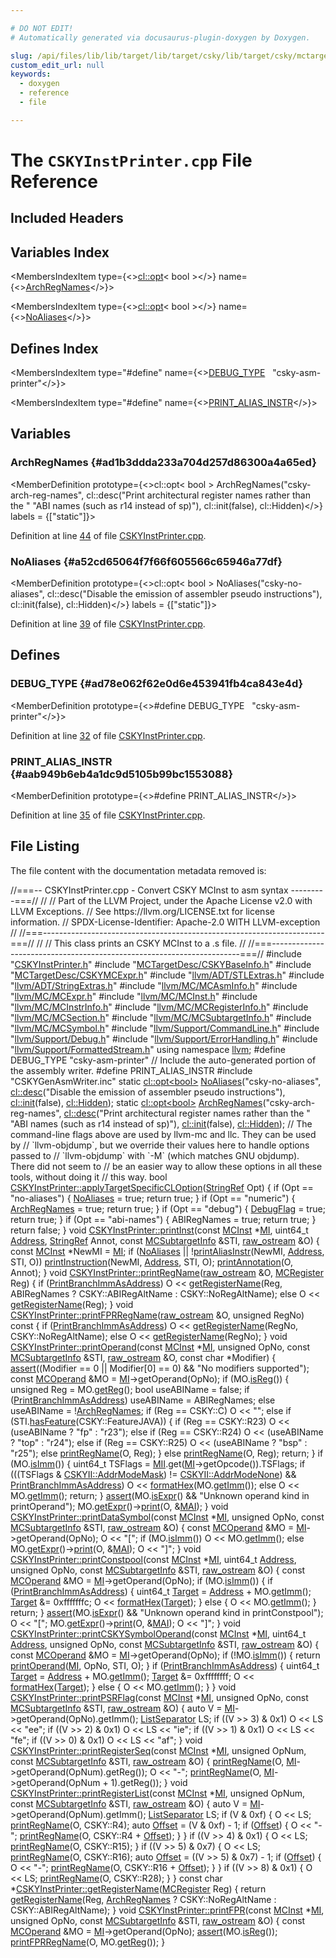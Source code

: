 ```yaml
---

# DO NOT EDIT!
# Automatically generated via docusaurus-plugin-doxygen by Doxygen.

slug: /api/files/lib/lib/target/lib/target/csky/lib/target/csky/mctargetdesc/cskyinstprinter-cpp
custom_edit_url: null
keywords:
  - doxygen
  - reference
  - file

---
```





# The `CSKYInstPrinter.cpp` File Reference

<DoxygenPage pluginConfig={pluginConfig}>



## Included Headers

<IncludesList>
<IncludesListItem
  filePath="CSKYInstPrinter.h"
  permalink="/docs/api/files/lib/lib/target/lib/target/csky/lib/target/csky/mctargetdesc/cskyinstprinter-h"
  isLocal="true" />
<IncludesListItem
  filePath="MCTargetDesc/CSKYBaseInfo.h"
  permalink="/docs/api/files/lib/lib/target/lib/target/csky/lib/target/csky/mctargetdesc/cskybaseinfo-h"
  isLocal="true" />
<IncludesListItem
  filePath="MCTargetDesc/CSKYMCExpr.h"
  permalink="/docs/api/files/lib/lib/target/lib/target/csky/lib/target/csky/mctargetdesc/cskymcexpr-h"
  isLocal="true" />
<IncludesListItem
  filePath="llvm/ADT/STLExtras.h"
  permalink="/docs/api/files/include/include/llvm/include/llvm/adt/stlextras-h"
  isLocal="true" />
<IncludesListItem
  filePath="llvm/ADT/StringExtras.h"
  permalink="/docs/api/files/include/include/llvm/include/llvm/adt/stringextras-h"
  isLocal="true" />
<IncludesListItem
  filePath="llvm/MC/MCAsmInfo.h"
  permalink="/docs/api/files/include/include/llvm/include/llvm/mc/mcasminfo-h"
  isLocal="true" />
<IncludesListItem
  filePath="llvm/MC/MCExpr.h"
  permalink="/docs/api/files/include/include/llvm/include/llvm/mc/mcexpr-h"
  isLocal="true" />
<IncludesListItem
  filePath="llvm/MC/MCInst.h"
  permalink="/docs/api/files/include/include/llvm/include/llvm/mc/mcinst-h"
  isLocal="true" />
<IncludesListItem
  filePath="llvm/MC/MCInstrInfo.h"
  permalink="/docs/api/files/include/include/llvm/include/llvm/mc/mcinstrinfo-h"
  isLocal="true" />
<IncludesListItem
  filePath="llvm/MC/MCRegisterInfo.h"
  permalink="/docs/api/files/include/include/llvm/include/llvm/mc/mcregisterinfo-h"
  isLocal="true" />
<IncludesListItem
  filePath="llvm/MC/MCSection.h"
  permalink="/docs/api/files/include/include/llvm/include/llvm/mc/mcsection-h"
  isLocal="true" />
<IncludesListItem
  filePath="llvm/MC/MCSubtargetInfo.h"
  permalink="/docs/api/files/include/include/llvm/include/llvm/mc/mcsubtargetinfo-h"
  isLocal="true" />
<IncludesListItem
  filePath="llvm/MC/MCSymbol.h"
  permalink="/docs/api/files/include/include/llvm/include/llvm/mc/mcsymbol-h"
  isLocal="true" />
<IncludesListItem
  filePath="llvm/Support/CommandLine.h"
  permalink="/docs/api/files/include/include/llvm/include/llvm/support/commandline-h"
  isLocal="true" />
<IncludesListItem
  filePath="llvm/Support/Debug.h"
  permalink="/docs/api/files/include/include/llvm/include/llvm/support/debug-h"
  isLocal="true" />
<IncludesListItem
  filePath="llvm/Support/ErrorHandling.h"
  permalink="/docs/api/files/include/include/llvm/include/llvm/support/errorhandling-h"
  isLocal="true" />
<IncludesListItem
  filePath="llvm/Support/FormattedStream.h"
  permalink="/docs/api/files/include/include/llvm/include/llvm/support/formattedstream-h"
  isLocal="true" />
<IncludesListItem
  filePath="CSKYGenAsmWriter.inc"
  permalink=""
  isLocal="true" />
</IncludesList>

## Variables Index

<MembersIndex>

<MembersIndexItem
  type={<><a href="/docs/api/classes/llvm/cl/opt">cl::opt</a>&lt; bool &gt;</>}
  name={<><a href="#ad1b3ddda233a704d257d86300a4a65ed">ArchRegNames</a></>}>
</MembersIndexItem>

<MembersIndexItem
  type={<><a href="/docs/api/classes/llvm/cl/opt">cl::opt</a>&lt; bool &gt;</>}
  name={<><a href="#a52cd65064f7f66f605566c65946a77df">NoAliases</a></>}>
</MembersIndexItem>

</MembersIndex>

## Defines Index

<MembersIndex>

<MembersIndexItem
  type="#define"
  name={<><a href="#ad78e062f62e0d6e453941fb4ca843e4d">DEBUG&#95;TYPE</a>&nbsp;&nbsp;&nbsp;&quot;csky-asm-printer&quot;</>}>
</MembersIndexItem>

<MembersIndexItem
  type="#define"
  name={<><a href="#aab949b6eb4a1dc9d5105b99bc1553088">PRINT&#95;ALIAS&#95;INSTR</a></>}>
</MembersIndexItem>

</MembersIndex>


<SectionDefinition>

## Variables

### ArchRegNames {#ad1b3ddda233a704d257d86300a4a65ed}

<MemberDefinition
  prototype={<>cl::opt&lt; bool &gt; ArchRegNames(&quot;csky-arch-reg-names&quot;, cl::desc(&quot;Print architectural register names rather than the &quot; &quot;ABI names (such as r14 instead of sp)&quot;), cl::init(false), cl::Hidden)</>}
  labels = {["static"]}>

Definition at line <a href="#l00044">44</a> of file <a href="/docs/api/files/lib/lib/target/lib/target/csky/lib/target/csky/mctargetdesc/cskyinstprinter-cpp">CSKYInstPrinter.cpp</a>.
</MemberDefinition>

### NoAliases {#a52cd65064f7f66f605566c65946a77df}

<MemberDefinition
  prototype={<>cl::opt&lt; bool &gt; NoAliases(&quot;csky-no-aliases&quot;, cl::desc(&quot;Disable the emission of assembler pseudo instructions&quot;), cl::init(false), cl::Hidden)</>}
  labels = {["static"]}>

Definition at line <a href="#l00039">39</a> of file <a href="/docs/api/files/lib/lib/target/lib/target/csky/lib/target/csky/mctargetdesc/cskyinstprinter-cpp">CSKYInstPrinter.cpp</a>.
</MemberDefinition>

</SectionDefinition>

<SectionDefinition>

## Defines

### DEBUG&#95;TYPE {#ad78e062f62e0d6e453941fb4ca843e4d}

<MemberDefinition
  prototype={<>#define DEBUG&#95;TYPE&nbsp;&nbsp;&nbsp;&quot;csky-asm-printer&quot;</>}>

Definition at line <a href="#l00032">32</a> of file <a href="/docs/api/files/lib/lib/target/lib/target/csky/lib/target/csky/mctargetdesc/cskyinstprinter-cpp">CSKYInstPrinter.cpp</a>.
</MemberDefinition>

### PRINT&#95;ALIAS&#95;INSTR {#aab949b6eb4a1dc9d5105b99bc1553088}

<MemberDefinition
  prototype={<>#define PRINT&#95;ALIAS&#95;INSTR</>}>

Definition at line <a href="#l00035">35</a> of file <a href="/docs/api/files/lib/lib/target/lib/target/csky/lib/target/csky/mctargetdesc/cskyinstprinter-cpp">CSKYInstPrinter.cpp</a>.
</MemberDefinition>

</SectionDefinition>

## File Listing

The file content with the documentation metadata removed is:

<ProgramListing>

<Link id="l00001" /><CodeLine lineNumber="1"><span class="doxyHighlightComment">//===-- CSKYInstPrinter.cpp - Convert CSKY MCInst to asm syntax ---------===//</span></CodeLine>
<Link id="l00002" /><CodeLine lineNumber="2"><span class="doxyHighlightComment">//</span></CodeLine>
<Link id="l00003" /><CodeLine lineNumber="3"><span class="doxyHighlightComment">// Part of the LLVM Project, under the Apache License v2.0 with LLVM Exceptions.</span></CodeLine>
<Link id="l00004" /><CodeLine lineNumber="4"><span class="doxyHighlightComment">// See https://llvm.org/LICENSE.txt for license information.</span></CodeLine>
<Link id="l00005" /><CodeLine lineNumber="5"><span class="doxyHighlightComment">// SPDX-License-Identifier: Apache-2.0 WITH LLVM-exception</span></CodeLine>
<Link id="l00006" /><CodeLine lineNumber="6"><span class="doxyHighlightComment">//</span></CodeLine>
<Link id="l00007" /><CodeLine lineNumber="7"><span class="doxyHighlightComment">//===----------------------------------------------------------------------===//</span></CodeLine>
<Link id="l00008" /><CodeLine lineNumber="8"><span class="doxyHighlightComment">//</span></CodeLine>
<Link id="l00009" /><CodeLine lineNumber="9"><span class="doxyHighlightComment">// This class prints an CSKY MCInst to a .s file.</span></CodeLine>
<Link id="l00010" /><CodeLine lineNumber="10"><span class="doxyHighlightComment">//</span></CodeLine>
<Link id="l00011" /><CodeLine lineNumber="11"><span class="doxyHighlightComment">//===----------------------------------------------------------------------===//</span></CodeLine>
<Link id="l00012" /><CodeLine lineNumber="12"><span class="doxyHighlightPreprocessor">#include &quot;<a href="/docs/api/files/lib/lib/target/lib/target/csky/lib/target/csky/mctargetdesc/cskyinstprinter-h">CSKYInstPrinter.h</a>&quot;</span></CodeLine>
<Link id="l00013" /><CodeLine lineNumber="13"><span class="doxyHighlightPreprocessor">#include &quot;<a href="/docs/api/files/lib/lib/target/lib/target/csky/lib/target/csky/mctargetdesc/cskybaseinfo-h">MCTargetDesc/CSKYBaseInfo.h</a>&quot;</span></CodeLine>
<Link id="l00014" /><CodeLine lineNumber="14"><span class="doxyHighlightPreprocessor">#include &quot;<a href="/docs/api/files/lib/lib/target/lib/target/csky/lib/target/csky/mctargetdesc/cskymcexpr-h">MCTargetDesc/CSKYMCExpr.h</a>&quot;</span></CodeLine>
<Link id="l00015" /><CodeLine lineNumber="15"><span class="doxyHighlightPreprocessor">#include &quot;<a href="/docs/api/files/include/include/llvm/include/llvm/adt/stlextras-h">llvm/ADT/STLExtras.h</a>&quot;</span></CodeLine>
<Link id="l00016" /><CodeLine lineNumber="16"><span class="doxyHighlightPreprocessor">#include &quot;<a href="/docs/api/files/include/include/llvm/include/llvm/adt/stringextras-h">llvm/ADT/StringExtras.h</a>&quot;</span></CodeLine>
<Link id="l00017" /><CodeLine lineNumber="17"><span class="doxyHighlightPreprocessor">#include &quot;<a href="/docs/api/files/include/include/llvm/include/llvm/mc/mcasminfo-h">llvm/MC/MCAsmInfo.h</a>&quot;</span></CodeLine>
<Link id="l00018" /><CodeLine lineNumber="18"><span class="doxyHighlightPreprocessor">#include &quot;<a href="/docs/api/files/include/include/llvm/include/llvm/mc/mcexpr-h">llvm/MC/MCExpr.h</a>&quot;</span></CodeLine>
<Link id="l00019" /><CodeLine lineNumber="19"><span class="doxyHighlightPreprocessor">#include &quot;<a href="/docs/api/files/include/include/llvm/include/llvm/mc/mcinst-h">llvm/MC/MCInst.h</a>&quot;</span></CodeLine>
<Link id="l00020" /><CodeLine lineNumber="20"><span class="doxyHighlightPreprocessor">#include &quot;<a href="/docs/api/files/include/include/llvm/include/llvm/mc/mcinstrinfo-h">llvm/MC/MCInstrInfo.h</a>&quot;</span></CodeLine>
<Link id="l00021" /><CodeLine lineNumber="21"><span class="doxyHighlightPreprocessor">#include &quot;<a href="/docs/api/files/include/include/llvm/include/llvm/mc/mcregisterinfo-h">llvm/MC/MCRegisterInfo.h</a>&quot;</span></CodeLine>
<Link id="l00022" /><CodeLine lineNumber="22"><span class="doxyHighlightPreprocessor">#include &quot;<a href="/docs/api/files/include/include/llvm/include/llvm/mc/mcsection-h">llvm/MC/MCSection.h</a>&quot;</span></CodeLine>
<Link id="l00023" /><CodeLine lineNumber="23"><span class="doxyHighlightPreprocessor">#include &quot;<a href="/docs/api/files/include/include/llvm/include/llvm/mc/mcsubtargetinfo-h">llvm/MC/MCSubtargetInfo.h</a>&quot;</span></CodeLine>
<Link id="l00024" /><CodeLine lineNumber="24"><span class="doxyHighlightPreprocessor">#include &quot;<a href="/docs/api/files/include/include/llvm/include/llvm/mc/mcsymbol-h">llvm/MC/MCSymbol.h</a>&quot;</span></CodeLine>
<Link id="l00025" /><CodeLine lineNumber="25"><span class="doxyHighlightPreprocessor">#include &quot;<a href="/docs/api/files/include/include/llvm/include/llvm/support/commandline-h">llvm/Support/CommandLine.h</a>&quot;</span></CodeLine>
<Link id="l00026" /><CodeLine lineNumber="26"><span class="doxyHighlightPreprocessor">#include &quot;<a href="/docs/api/files/include/include/llvm/include/llvm/support/debug-h">llvm/Support/Debug.h</a>&quot;</span></CodeLine>
<Link id="l00027" /><CodeLine lineNumber="27"><span class="doxyHighlightPreprocessor">#include &quot;<a href="/docs/api/files/include/include/llvm/include/llvm/support/errorhandling-h">llvm/Support/ErrorHandling.h</a>&quot;</span></CodeLine>
<Link id="l00028" /><CodeLine lineNumber="28"><span class="doxyHighlightPreprocessor">#include &quot;<a href="/docs/api/files/include/include/llvm/include/llvm/support/formattedstream-h">llvm/Support/FormattedStream.h</a>&quot;</span></CodeLine>
<Link id="l00029" /><CodeLine lineNumber="29"></CodeLine>
<Link id="l00030" /><CodeLine lineNumber="30"><span class="doxyHighlightKeyword">using namespace </span><span class="doxyHighlight"><a href="/docs/api/namespaces/llvm">llvm</a>;</span></CodeLine>
<Link id="l00031" /><CodeLine lineNumber="31"></CodeLine>
<Link id="l00032" /><CodeLine lineNumber="32" lineLink="#ad78e062f62e0d6e453941fb4ca843e4d"><span class="doxyHighlightPreprocessor">#define DEBUG&#95;TYPE &quot;csky-asm-printer&quot;</span></CodeLine>
<Link id="l00033" /><CodeLine lineNumber="33"></CodeLine>
<Link id="l00034" /><CodeLine lineNumber="34"><span class="doxyHighlightComment">// Include the auto-generated portion of the assembly writer.</span></CodeLine>
<Link id="l00035" /><CodeLine lineNumber="35" lineLink="#aab949b6eb4a1dc9d5105b99bc1553088"><span class="doxyHighlightPreprocessor">#define PRINT&#95;ALIAS&#95;INSTR</span></CodeLine>
<Link id="l00036" /><CodeLine lineNumber="36"><span class="doxyHighlightPreprocessor">#include &quot;CSKYGenAsmWriter.inc&quot;</span></CodeLine>
<Link id="l00037" /><CodeLine lineNumber="37"></CodeLine>
<Link id="l00038" /><CodeLine lineNumber="38"><span class="doxyHighlightKeyword">static</span><span class="doxyHighlight"> <a href="/docs/api/classes/llvm/cl/opt">cl::opt&lt;bool&gt;</a></span></CodeLine>
<Link id="l00039" /><CodeLine lineNumber="39" lineLink="#a52cd65064f7f66f605566c65946a77df"><span class="doxyHighlight">    <a href="#a52cd65064f7f66f605566c65946a77df">NoAliases</a>(</span><span class="doxyHighlightStringLiteral">&quot;csky-no-aliases&quot;</span><span class="doxyHighlight">,</span></CodeLine>
<Link id="l00040" /><CodeLine lineNumber="40"><span class="doxyHighlight">              <a href="/docs/api/structs/llvm/cl/desc">cl::desc</a>(</span><span class="doxyHighlightStringLiteral">&quot;Disable the emission of assembler pseudo instructions&quot;</span><span class="doxyHighlight">),</span></CodeLine>
<Link id="l00041" /><CodeLine lineNumber="41"><span class="doxyHighlight">              <a href="/docs/api/namespaces/llvm/cl/#ac12e6a8f3a1b511f0dee2ed6de0ae806">cl::init</a>(</span><span class="doxyHighlightKeyword">false</span><span class="doxyHighlight">), <a href="/docs/api/namespaces/llvm/cl/#a68075925a54790e71ca790e1d4f21a40a263ac008d8d31f13ce460395fc4cf7e6">cl::Hidden</a>);</span></CodeLine>
<Link id="l00042" /><CodeLine lineNumber="42"></CodeLine>
<Link id="l00043" /><CodeLine lineNumber="43"><span class="doxyHighlightKeyword">static</span><span class="doxyHighlight"> <a href="/docs/api/classes/llvm/cl/opt">cl::opt&lt;bool&gt;</a></span></CodeLine>
<Link id="l00044" /><CodeLine lineNumber="44" lineLink="#ad1b3ddda233a704d257d86300a4a65ed"><span class="doxyHighlight">    <a href="#ad1b3ddda233a704d257d86300a4a65ed">ArchRegNames</a>(</span><span class="doxyHighlightStringLiteral">&quot;csky-arch-reg-names&quot;</span><span class="doxyHighlight">,</span></CodeLine>
<Link id="l00045" /><CodeLine lineNumber="45"><span class="doxyHighlight">                 <a href="/docs/api/structs/llvm/cl/desc">cl::desc</a>(</span><span class="doxyHighlightStringLiteral">&quot;Print architectural register names rather than the &quot;</span></CodeLine>
<Link id="l00046" /><CodeLine lineNumber="46"><span class="doxyHighlight">                          </span><span class="doxyHighlightStringLiteral">&quot;ABI names (such as r14 instead of sp)&quot;</span><span class="doxyHighlight">),</span></CodeLine>
<Link id="l00047" /><CodeLine lineNumber="47"><span class="doxyHighlight">                 <a href="/docs/api/namespaces/llvm/cl/#ac12e6a8f3a1b511f0dee2ed6de0ae806">cl::init</a>(</span><span class="doxyHighlightKeyword">false</span><span class="doxyHighlight">), <a href="/docs/api/namespaces/llvm/cl/#a68075925a54790e71ca790e1d4f21a40a263ac008d8d31f13ce460395fc4cf7e6">cl::Hidden</a>);</span></CodeLine>
<Link id="l00048" /><CodeLine lineNumber="48"></CodeLine>
<Link id="l00049" /><CodeLine lineNumber="49"><span class="doxyHighlightComment">// The command-line flags above are used by llvm-mc and llc. They can be used by</span></CodeLine>
<Link id="l00050" /><CodeLine lineNumber="50"><span class="doxyHighlightComment">// &#96;llvm-objdump&#96;, but we override their values here to handle options passed to</span></CodeLine>
<Link id="l00051" /><CodeLine lineNumber="51"><span class="doxyHighlightComment">// &#96;llvm-objdump&#96; with &#96;-M&#96; (which matches GNU objdump). There did not seem to</span></CodeLine>
<Link id="l00052" /><CodeLine lineNumber="52"><span class="doxyHighlightComment">// be an easier way to allow these options in all these tools, without doing it</span></CodeLine>
<Link id="l00053" /><CodeLine lineNumber="53"><span class="doxyHighlightComment">// this way.</span></CodeLine>
<Link id="l00054" /><CodeLine lineNumber="54" lineLink="/docs/api/classes/llvm/cskyinstprinter/#a5881c2bdf7fa660581193c9ed7cb7241"><span class="doxyHighlightKeywordType">bool</span><span class="doxyHighlight"> <a href="/docs/api/classes/llvm/cskyinstprinter/#a5881c2bdf7fa660581193c9ed7cb7241">CSKYInstPrinter::applyTargetSpecificCLOption</a>(<a href="/docs/api/classes/llvm/stringref">StringRef</a> Opt) &#123;</span></CodeLine>
<Link id="l00055" /><CodeLine lineNumber="55"><span class="doxyHighlight">  </span><span class="doxyHighlightKeywordFlow">if</span><span class="doxyHighlight"> (Opt == </span><span class="doxyHighlightStringLiteral">&quot;no-aliases&quot;</span><span class="doxyHighlight">) &#123;</span></CodeLine>
<Link id="l00056" /><CodeLine lineNumber="56"><span class="doxyHighlight">    <a href="#a52cd65064f7f66f605566c65946a77df">NoAliases</a> = </span><span class="doxyHighlightKeyword">true</span><span class="doxyHighlight">;</span></CodeLine>
<Link id="l00057" /><CodeLine lineNumber="57"><span class="doxyHighlight">    </span><span class="doxyHighlightKeywordFlow">return</span><span class="doxyHighlight"> </span><span class="doxyHighlightKeyword">true</span><span class="doxyHighlight">;</span></CodeLine>
<Link id="l00058" /><CodeLine lineNumber="58"><span class="doxyHighlight">  &#125;</span></CodeLine>
<Link id="l00059" /><CodeLine lineNumber="59"><span class="doxyHighlight">  </span><span class="doxyHighlightKeywordFlow">if</span><span class="doxyHighlight"> (Opt == </span><span class="doxyHighlightStringLiteral">&quot;numeric&quot;</span><span class="doxyHighlight">) &#123;</span></CodeLine>
<Link id="l00060" /><CodeLine lineNumber="60"><span class="doxyHighlight">    <a href="#ad1b3ddda233a704d257d86300a4a65ed">ArchRegNames</a> = </span><span class="doxyHighlightKeyword">true</span><span class="doxyHighlight">;</span></CodeLine>
<Link id="l00061" /><CodeLine lineNumber="61"><span class="doxyHighlight">    </span><span class="doxyHighlightKeywordFlow">return</span><span class="doxyHighlight"> </span><span class="doxyHighlightKeyword">true</span><span class="doxyHighlight">;</span></CodeLine>
<Link id="l00062" /><CodeLine lineNumber="62"><span class="doxyHighlight">  &#125;</span></CodeLine>
<Link id="l00063" /><CodeLine lineNumber="63"><span class="doxyHighlight">  </span><span class="doxyHighlightKeywordFlow">if</span><span class="doxyHighlight"> (Opt == </span><span class="doxyHighlightStringLiteral">&quot;debug&quot;</span><span class="doxyHighlight">) &#123;</span></CodeLine>
<Link id="l00064" /><CodeLine lineNumber="64"><span class="doxyHighlight">    <a href="/docs/api/namespaces/llvm/#a58509b852790f6ca23065ec638bc30ff">DebugFlag</a> = </span><span class="doxyHighlightKeyword">true</span><span class="doxyHighlight">;</span></CodeLine>
<Link id="l00065" /><CodeLine lineNumber="65"><span class="doxyHighlight">    </span><span class="doxyHighlightKeywordFlow">return</span><span class="doxyHighlight"> </span><span class="doxyHighlightKeyword">true</span><span class="doxyHighlight">;</span></CodeLine>
<Link id="l00066" /><CodeLine lineNumber="66"><span class="doxyHighlight">  &#125;</span></CodeLine>
<Link id="l00067" /><CodeLine lineNumber="67"><span class="doxyHighlight">  </span><span class="doxyHighlightKeywordFlow">if</span><span class="doxyHighlight"> (Opt == </span><span class="doxyHighlightStringLiteral">&quot;abi-names&quot;</span><span class="doxyHighlight">) &#123;</span></CodeLine>
<Link id="l00068" /><CodeLine lineNumber="68"><span class="doxyHighlight">    ABIRegNames = </span><span class="doxyHighlightKeyword">true</span><span class="doxyHighlight">;</span></CodeLine>
<Link id="l00069" /><CodeLine lineNumber="69"><span class="doxyHighlight">    </span><span class="doxyHighlightKeywordFlow">return</span><span class="doxyHighlight"> </span><span class="doxyHighlightKeyword">true</span><span class="doxyHighlight">;</span></CodeLine>
<Link id="l00070" /><CodeLine lineNumber="70"><span class="doxyHighlight">  &#125;</span></CodeLine>
<Link id="l00071" /><CodeLine lineNumber="71"></CodeLine>
<Link id="l00072" /><CodeLine lineNumber="72"><span class="doxyHighlight">  </span><span class="doxyHighlightKeywordFlow">return</span><span class="doxyHighlight"> </span><span class="doxyHighlightKeyword">false</span><span class="doxyHighlight">;</span></CodeLine>
<Link id="l00073" /><CodeLine lineNumber="73"><span class="doxyHighlight">&#125;</span></CodeLine>
<Link id="l00074" /><CodeLine lineNumber="74"></CodeLine>
<Link id="l00075" /><CodeLine lineNumber="75" lineLink="/docs/api/classes/llvm/cskyinstprinter/#a15fb262046aed9fd07026656600c2187"><span class="doxyHighlightKeywordType">void</span><span class="doxyHighlight"> <a href="/docs/api/classes/llvm/cskyinstprinter/#a15fb262046aed9fd07026656600c2187">CSKYInstPrinter::printInst</a>(</span><span class="doxyHighlightKeyword">const</span><span class="doxyHighlight"> <a href="/docs/api/classes/llvm/mcinst">MCInst</a> &#42;<a href="/docs/api/files/lib/lib/codegen/lib/codegen/globalisel/irtranslator-cpp/#abe44dfdea65b4f7e11e0a608ab708b76">MI</a>, uint64&#95;t <a href="/docs/api/namespaces/llvm/#a8e02bbea14c70bab55fbc1384e1472d9add7bf230fde8d4836917806aff6a6b27">Address</a>,</span></CodeLine>
<Link id="l00076" /><CodeLine lineNumber="76"><span class="doxyHighlight">                                <a href="/docs/api/classes/llvm/stringref">StringRef</a> Annot, </span><span class="doxyHighlightKeyword">const</span><span class="doxyHighlight"> <a href="/docs/api/classes/llvm/mcsubtargetinfo">MCSubtargetInfo</a> &amp;STI,</span></CodeLine>
<Link id="l00077" /><CodeLine lineNumber="77"><span class="doxyHighlight">                                <a href="/docs/api/classes/llvm/raw-ostream">raw&#95;ostream</a> &amp;O) &#123;</span></CodeLine>
<Link id="l00078" /><CodeLine lineNumber="78"><span class="doxyHighlight">  </span><span class="doxyHighlightKeyword">const</span><span class="doxyHighlight"> <a href="/docs/api/classes/llvm/mcinst">MCInst</a> &#42;NewMI = <a href="/docs/api/files/lib/lib/codegen/lib/codegen/globalisel/irtranslator-cpp/#abe44dfdea65b4f7e11e0a608ab708b76">MI</a>;</span></CodeLine>
<Link id="l00079" /><CodeLine lineNumber="79"></CodeLine>
<Link id="l00080" /><CodeLine lineNumber="80"><span class="doxyHighlight">  </span><span class="doxyHighlightKeywordFlow">if</span><span class="doxyHighlight"> (<a href="#a52cd65064f7f66f605566c65946a77df">NoAliases</a> || !<a href="/docs/api/classes/llvm/cskyinstprinter/#acd6faa7488458a89d3e3a3956201ccc8">printAliasInstr</a>(NewMI, <a href="/docs/api/namespaces/llvm/#a8e02bbea14c70bab55fbc1384e1472d9add7bf230fde8d4836917806aff6a6b27">Address</a>, STI, O))</span></CodeLine>
<Link id="l00081" /><CodeLine lineNumber="81"><span class="doxyHighlight">    <a href="/docs/api/classes/llvm/cskyinstprinter/#adf7f4ecf8c4f3524a04fb0daea25dee4">printInstruction</a>(NewMI, <a href="/docs/api/namespaces/llvm/#a8e02bbea14c70bab55fbc1384e1472d9add7bf230fde8d4836917806aff6a6b27">Address</a>, STI, O);</span></CodeLine>
<Link id="l00082" /><CodeLine lineNumber="82"><span class="doxyHighlight">  <a href="/docs/api/classes/llvm/mcinstprinter/#aab90c946a08959c165433b2c125895ea">printAnnotation</a>(O, Annot);</span></CodeLine>
<Link id="l00083" /><CodeLine lineNumber="83"><span class="doxyHighlight">&#125;</span></CodeLine>
<Link id="l00084" /><CodeLine lineNumber="84"></CodeLine>
<Link id="l00085" /><CodeLine lineNumber="85" lineLink="/docs/api/classes/llvm/cskyinstprinter/#af24f84362d7592d49f2a70c08bd410a1"><span class="doxyHighlightKeywordType">void</span><span class="doxyHighlight"> <a href="/docs/api/classes/llvm/cskyinstprinter/#af24f84362d7592d49f2a70c08bd410a1">CSKYInstPrinter::printRegName</a>(<a href="/docs/api/classes/llvm/raw-ostream">raw&#95;ostream</a> &amp;O, <a href="/docs/api/classes/llvm/mcregister">MCRegister</a> Reg) &#123;</span></CodeLine>
<Link id="l00086" /><CodeLine lineNumber="86"><span class="doxyHighlight">  </span><span class="doxyHighlightKeywordFlow">if</span><span class="doxyHighlight"> (<a href="/docs/api/classes/llvm/mcinstprinter/#acef595ffd1764f8c06f5347db94ee756">PrintBranchImmAsAddress</a>)</span></CodeLine>
<Link id="l00087" /><CodeLine lineNumber="87"><span class="doxyHighlight">    O &lt;&lt; <a href="/docs/api/classes/llvm/cskyinstprinter/#a3af25075605c9967bf441494fef34864">getRegisterName</a>(Reg, ABIRegNames ? CSKY::ABIRegAltName</span></CodeLine>
<Link id="l00088" /><CodeLine lineNumber="88"><span class="doxyHighlight">                                          : CSKY::NoRegAltName);</span></CodeLine>
<Link id="l00089" /><CodeLine lineNumber="89"><span class="doxyHighlight">  </span><span class="doxyHighlightKeywordFlow">else</span></CodeLine>
<Link id="l00090" /><CodeLine lineNumber="90"><span class="doxyHighlight">    O &lt;&lt; <a href="/docs/api/classes/llvm/cskyinstprinter/#a3af25075605c9967bf441494fef34864">getRegisterName</a>(Reg);</span></CodeLine>
<Link id="l00091" /><CodeLine lineNumber="91"><span class="doxyHighlight">&#125;</span></CodeLine>
<Link id="l00092" /><CodeLine lineNumber="92"></CodeLine>
<Link id="l00093" /><CodeLine lineNumber="93" lineLink="/docs/api/classes/llvm/cskyinstprinter/#a252fe2d0cd8a010c2d522d3dbaf3f207"><span class="doxyHighlightKeywordType">void</span><span class="doxyHighlight"> <a href="/docs/api/classes/llvm/cskyinstprinter/#a252fe2d0cd8a010c2d522d3dbaf3f207">CSKYInstPrinter::printFPRRegName</a>(<a href="/docs/api/classes/llvm/raw-ostream">raw&#95;ostream</a> &amp;O, </span><span class="doxyHighlightKeywordType">unsigned</span><span class="doxyHighlight"> RegNo)</span><span class="doxyHighlightKeyword"> const </span><span class="doxyHighlight">&#123;</span></CodeLine>
<Link id="l00094" /><CodeLine lineNumber="94"><span class="doxyHighlight">  </span><span class="doxyHighlightKeywordFlow">if</span><span class="doxyHighlight"> (<a href="/docs/api/classes/llvm/mcinstprinter/#acef595ffd1764f8c06f5347db94ee756">PrintBranchImmAsAddress</a>)</span></CodeLine>
<Link id="l00095" /><CodeLine lineNumber="95"><span class="doxyHighlight">    O &lt;&lt; <a href="/docs/api/classes/llvm/cskyinstprinter/#a3af25075605c9967bf441494fef34864">getRegisterName</a>(RegNo, CSKY::NoRegAltName);</span></CodeLine>
<Link id="l00096" /><CodeLine lineNumber="96"><span class="doxyHighlight">  </span><span class="doxyHighlightKeywordFlow">else</span></CodeLine>
<Link id="l00097" /><CodeLine lineNumber="97"><span class="doxyHighlight">    O &lt;&lt; <a href="/docs/api/classes/llvm/cskyinstprinter/#a3af25075605c9967bf441494fef34864">getRegisterName</a>(RegNo);</span></CodeLine>
<Link id="l00098" /><CodeLine lineNumber="98"><span class="doxyHighlight">&#125;</span></CodeLine>
<Link id="l00099" /><CodeLine lineNumber="99"></CodeLine>
<Link id="l00100" /><CodeLine lineNumber="100" lineLink="/docs/api/classes/llvm/cskyinstprinter/#a2512f7ec6f3ac947fb398d135929fe60"><span class="doxyHighlightKeywordType">void</span><span class="doxyHighlight"> <a href="/docs/api/classes/llvm/cskyinstprinter/#a2512f7ec6f3ac947fb398d135929fe60">CSKYInstPrinter::printOperand</a>(</span><span class="doxyHighlightKeyword">const</span><span class="doxyHighlight"> <a href="/docs/api/classes/llvm/mcinst">MCInst</a> &#42;<a href="/docs/api/files/lib/lib/codegen/lib/codegen/globalisel/irtranslator-cpp/#abe44dfdea65b4f7e11e0a608ab708b76">MI</a>, </span><span class="doxyHighlightKeywordType">unsigned</span><span class="doxyHighlight"> OpNo,</span></CodeLine>
<Link id="l00101" /><CodeLine lineNumber="101"><span class="doxyHighlight">                                   </span><span class="doxyHighlightKeyword">const</span><span class="doxyHighlight"> <a href="/docs/api/classes/llvm/mcsubtargetinfo">MCSubtargetInfo</a> &amp;STI, <a href="/docs/api/classes/llvm/raw-ostream">raw&#95;ostream</a> &amp;O,</span></CodeLine>
<Link id="l00102" /><CodeLine lineNumber="102"><span class="doxyHighlight">                                   </span><span class="doxyHighlightKeyword">const</span><span class="doxyHighlight"> </span><span class="doxyHighlightKeywordType">char</span><span class="doxyHighlight"> &#42;Modifier) &#123;</span></CodeLine>
<Link id="l00103" /><CodeLine lineNumber="103"><span class="doxyHighlight">  <a href="/docs/api/files/lib/lib/target/lib/target/amdgpu/silowercontrolflow-cpp/#a4868c5d81c5ccc98c47aeab6244346a0">assert</a>((Modifier == 0 || Modifier&#91;0&#93; == 0) &amp;&amp; </span><span class="doxyHighlightStringLiteral">&quot;No modifiers supported&quot;</span><span class="doxyHighlight">);</span></CodeLine>
<Link id="l00104" /><CodeLine lineNumber="104"><span class="doxyHighlight">  </span><span class="doxyHighlightKeyword">const</span><span class="doxyHighlight"> <a href="/docs/api/classes/llvm/mcoperand">MCOperand</a> &amp;MO = <a href="/docs/api/files/lib/lib/codegen/lib/codegen/globalisel/irtranslator-cpp/#abe44dfdea65b4f7e11e0a608ab708b76">MI</a>-&gt;getOperand(OpNo);</span></CodeLine>
<Link id="l00105" /><CodeLine lineNumber="105"></CodeLine>
<Link id="l00106" /><CodeLine lineNumber="106"><span class="doxyHighlight">  </span><span class="doxyHighlightKeywordFlow">if</span><span class="doxyHighlight"> (MO.<a href="/docs/api/classes/llvm/mcoperand/#a7a8c7eea0aa4890f25a4b83e1f0a0b6f">isReg</a>()) &#123;</span></CodeLine>
<Link id="l00107" /><CodeLine lineNumber="107"><span class="doxyHighlight">    </span><span class="doxyHighlightKeywordType">unsigned</span><span class="doxyHighlight"> Reg = MO.<a href="/docs/api/classes/llvm/mcoperand/#a94abf618eb8001b802910ab872a7d1d9">getReg</a>();</span></CodeLine>
<Link id="l00108" /><CodeLine lineNumber="108"><span class="doxyHighlight">    </span><span class="doxyHighlightKeywordType">bool</span><span class="doxyHighlight"> useABIName = </span><span class="doxyHighlightKeyword">false</span><span class="doxyHighlight">;</span></CodeLine>
<Link id="l00109" /><CodeLine lineNumber="109"><span class="doxyHighlight">    </span><span class="doxyHighlightKeywordFlow">if</span><span class="doxyHighlight"> (<a href="/docs/api/classes/llvm/mcinstprinter/#acef595ffd1764f8c06f5347db94ee756">PrintBranchImmAsAddress</a>)</span></CodeLine>
<Link id="l00110" /><CodeLine lineNumber="110"><span class="doxyHighlight">      useABIName = ABIRegNames;</span></CodeLine>
<Link id="l00111" /><CodeLine lineNumber="111"><span class="doxyHighlight">    </span><span class="doxyHighlightKeywordFlow">else</span></CodeLine>
<Link id="l00112" /><CodeLine lineNumber="112"><span class="doxyHighlight">      useABIName = !<a href="#ad1b3ddda233a704d257d86300a4a65ed">ArchRegNames</a>;</span></CodeLine>
<Link id="l00113" /><CodeLine lineNumber="113"></CodeLine>
<Link id="l00114" /><CodeLine lineNumber="114"><span class="doxyHighlight">    </span><span class="doxyHighlightKeywordFlow">if</span><span class="doxyHighlight"> (Reg == CSKY::C)</span></CodeLine>
<Link id="l00115" /><CodeLine lineNumber="115"><span class="doxyHighlight">      O &lt;&lt; </span><span class="doxyHighlightStringLiteral">&quot;&quot;</span><span class="doxyHighlight">;</span></CodeLine>
<Link id="l00116" /><CodeLine lineNumber="116"><span class="doxyHighlight">    </span><span class="doxyHighlightKeywordFlow">else</span><span class="doxyHighlight"> </span><span class="doxyHighlightKeywordFlow">if</span><span class="doxyHighlight"> (STI.<a href="/docs/api/classes/llvm/mcsubtargetinfo/#a0ad14e9a81239b54fd64089b3290bfde">hasFeature</a>(CSKY::FeatureJAVA)) &#123;</span></CodeLine>
<Link id="l00117" /><CodeLine lineNumber="117"><span class="doxyHighlight">      </span><span class="doxyHighlightKeywordFlow">if</span><span class="doxyHighlight"> (Reg == CSKY::R23)</span></CodeLine>
<Link id="l00118" /><CodeLine lineNumber="118"><span class="doxyHighlight">        O &lt;&lt; (useABIName ? </span><span class="doxyHighlightStringLiteral">&quot;fp&quot;</span><span class="doxyHighlight"> : </span><span class="doxyHighlightStringLiteral">&quot;r23&quot;</span><span class="doxyHighlight">);</span></CodeLine>
<Link id="l00119" /><CodeLine lineNumber="119"><span class="doxyHighlight">      </span><span class="doxyHighlightKeywordFlow">else</span><span class="doxyHighlight"> </span><span class="doxyHighlightKeywordFlow">if</span><span class="doxyHighlight"> (Reg == CSKY::R24)</span></CodeLine>
<Link id="l00120" /><CodeLine lineNumber="120"><span class="doxyHighlight">        O &lt;&lt; (useABIName ? </span><span class="doxyHighlightStringLiteral">&quot;top&quot;</span><span class="doxyHighlight"> : </span><span class="doxyHighlightStringLiteral">&quot;r24&quot;</span><span class="doxyHighlight">);</span></CodeLine>
<Link id="l00121" /><CodeLine lineNumber="121"><span class="doxyHighlight">      </span><span class="doxyHighlightKeywordFlow">else</span><span class="doxyHighlight"> </span><span class="doxyHighlightKeywordFlow">if</span><span class="doxyHighlight"> (Reg == CSKY::R25)</span></CodeLine>
<Link id="l00122" /><CodeLine lineNumber="122"><span class="doxyHighlight">        O &lt;&lt; (useABIName ? </span><span class="doxyHighlightStringLiteral">&quot;bsp&quot;</span><span class="doxyHighlight"> : </span><span class="doxyHighlightStringLiteral">&quot;r25&quot;</span><span class="doxyHighlight">);</span></CodeLine>
<Link id="l00123" /><CodeLine lineNumber="123"><span class="doxyHighlight">      </span><span class="doxyHighlightKeywordFlow">else</span></CodeLine>
<Link id="l00124" /><CodeLine lineNumber="124"><span class="doxyHighlight">        <a href="/docs/api/classes/llvm/cskyinstprinter/#af24f84362d7592d49f2a70c08bd410a1">printRegName</a>(O, Reg);</span></CodeLine>
<Link id="l00125" /><CodeLine lineNumber="125"><span class="doxyHighlight">    &#125; </span><span class="doxyHighlightKeywordFlow">else</span></CodeLine>
<Link id="l00126" /><CodeLine lineNumber="126"><span class="doxyHighlight">      <a href="/docs/api/classes/llvm/cskyinstprinter/#af24f84362d7592d49f2a70c08bd410a1">printRegName</a>(O, Reg);</span></CodeLine>
<Link id="l00127" /><CodeLine lineNumber="127"></CodeLine>
<Link id="l00128" /><CodeLine lineNumber="128"><span class="doxyHighlight">    </span><span class="doxyHighlightKeywordFlow">return</span><span class="doxyHighlight">;</span></CodeLine>
<Link id="l00129" /><CodeLine lineNumber="129"><span class="doxyHighlight">  &#125;</span></CodeLine>
<Link id="l00130" /><CodeLine lineNumber="130"></CodeLine>
<Link id="l00131" /><CodeLine lineNumber="131"><span class="doxyHighlight">  </span><span class="doxyHighlightKeywordFlow">if</span><span class="doxyHighlight"> (MO.<a href="/docs/api/classes/llvm/mcoperand/#a5f639fdcd3fc673fcbdb47f2e88b2b41">isImm</a>()) &#123;</span></CodeLine>
<Link id="l00132" /><CodeLine lineNumber="132"><span class="doxyHighlight">    uint64&#95;t TSFlags = <a href="/docs/api/classes/llvm/mcinstprinter/#a41acdb280262403252bc72f6d3f23f7a">MII</a>.get(<a href="/docs/api/files/lib/lib/codegen/lib/codegen/globalisel/irtranslator-cpp/#abe44dfdea65b4f7e11e0a608ab708b76">MI</a>-&gt;getOpcode()).TSFlags;</span></CodeLine>
<Link id="l00133" /><CodeLine lineNumber="133"></CodeLine>
<Link id="l00134" /><CodeLine lineNumber="134"><span class="doxyHighlight">    </span><span class="doxyHighlightKeywordFlow">if</span><span class="doxyHighlight"> (((TSFlags &amp; <a href="/docs/api/namespaces/llvm/cskyii/#a292743075275955fa2fffa48be6c1c9dad09a641fcc2ffe8ed85f133acd924705">CSKYII::AddrModeMask</a>) != <a href="/docs/api/namespaces/llvm/cskyii/#a7c885c9b4b58e218f08493cac4b063a1a0e638ac38a2749d41d2cadca4e887732">CSKYII::AddrModeNone</a>) &amp;&amp;</span></CodeLine>
<Link id="l00135" /><CodeLine lineNumber="135"><span class="doxyHighlight">        <a href="/docs/api/classes/llvm/mcinstprinter/#acef595ffd1764f8c06f5347db94ee756">PrintBranchImmAsAddress</a>)</span></CodeLine>
<Link id="l00136" /><CodeLine lineNumber="136"><span class="doxyHighlight">      O &lt;&lt; <a href="/docs/api/classes/llvm/mcinstprinter/#a152eff13caf242abc99d47f5a197a4d9">formatHex</a>(MO.<a href="/docs/api/classes/llvm/mcoperand/#a4509c43893edc940979f690c468664c1">getImm</a>());</span></CodeLine>
<Link id="l00137" /><CodeLine lineNumber="137"><span class="doxyHighlight">    </span><span class="doxyHighlightKeywordFlow">else</span></CodeLine>
<Link id="l00138" /><CodeLine lineNumber="138"><span class="doxyHighlight">      O &lt;&lt; MO.<a href="/docs/api/classes/llvm/mcoperand/#a4509c43893edc940979f690c468664c1">getImm</a>();</span></CodeLine>
<Link id="l00139" /><CodeLine lineNumber="139"><span class="doxyHighlight">    </span><span class="doxyHighlightKeywordFlow">return</span><span class="doxyHighlight">;</span></CodeLine>
<Link id="l00140" /><CodeLine lineNumber="140"><span class="doxyHighlight">  &#125;</span></CodeLine>
<Link id="l00141" /><CodeLine lineNumber="141"></CodeLine>
<Link id="l00142" /><CodeLine lineNumber="142"><span class="doxyHighlight">  <a href="/docs/api/files/lib/lib/target/lib/target/amdgpu/silowercontrolflow-cpp/#a4868c5d81c5ccc98c47aeab6244346a0">assert</a>(MO.<a href="/docs/api/classes/llvm/mcoperand/#ae23b2e8269fe15dbe5ebb3394438960c">isExpr</a>() &amp;&amp; </span><span class="doxyHighlightStringLiteral">&quot;Unknown operand kind in printOperand&quot;</span><span class="doxyHighlight">);</span></CodeLine>
<Link id="l00143" /><CodeLine lineNumber="143"><span class="doxyHighlight">  MO.<a href="/docs/api/classes/llvm/mcoperand/#ac9408fbc60922d24b01c1efcbd4ba52b">getExpr</a>()-&gt;<a href="/docs/api/classes/llvm/mcexpr/#ae3067756d9df7843be2d25cedab37da4">print</a>(O, &amp;<a href="/docs/api/classes/llvm/mcinstprinter/#aacb2bfbafa57a37e627bf1334d349bc6">MAI</a>);</span></CodeLine>
<Link id="l00144" /><CodeLine lineNumber="144"><span class="doxyHighlight">&#125;</span></CodeLine>
<Link id="l00145" /><CodeLine lineNumber="145"></CodeLine>
<Link id="l00146" /><CodeLine lineNumber="146" lineLink="/docs/api/classes/llvm/cskyinstprinter/#a488900b8c4238199da9f7f1f70e035ad"><span class="doxyHighlightKeywordType">void</span><span class="doxyHighlight"> <a href="/docs/api/classes/llvm/cskyinstprinter/#a488900b8c4238199da9f7f1f70e035ad">CSKYInstPrinter::printDataSymbol</a>(</span><span class="doxyHighlightKeyword">const</span><span class="doxyHighlight"> <a href="/docs/api/classes/llvm/mcinst">MCInst</a> &#42;<a href="/docs/api/files/lib/lib/codegen/lib/codegen/globalisel/irtranslator-cpp/#abe44dfdea65b4f7e11e0a608ab708b76">MI</a>, </span><span class="doxyHighlightKeywordType">unsigned</span><span class="doxyHighlight"> OpNo,</span></CodeLine>
<Link id="l00147" /><CodeLine lineNumber="147"><span class="doxyHighlight">                                      </span><span class="doxyHighlightKeyword">const</span><span class="doxyHighlight"> <a href="/docs/api/classes/llvm/mcsubtargetinfo">MCSubtargetInfo</a> &amp;STI,</span></CodeLine>
<Link id="l00148" /><CodeLine lineNumber="148"><span class="doxyHighlight">                                      <a href="/docs/api/classes/llvm/raw-ostream">raw&#95;ostream</a> &amp;O) &#123;</span></CodeLine>
<Link id="l00149" /><CodeLine lineNumber="149"><span class="doxyHighlight">  </span><span class="doxyHighlightKeyword">const</span><span class="doxyHighlight"> <a href="/docs/api/classes/llvm/mcoperand">MCOperand</a> &amp;MO = <a href="/docs/api/files/lib/lib/codegen/lib/codegen/globalisel/irtranslator-cpp/#abe44dfdea65b4f7e11e0a608ab708b76">MI</a>-&gt;getOperand(OpNo);</span></CodeLine>
<Link id="l00150" /><CodeLine lineNumber="150"></CodeLine>
<Link id="l00151" /><CodeLine lineNumber="151"><span class="doxyHighlight">  O &lt;&lt; </span><span class="doxyHighlightStringLiteral">&quot;&#91;&quot;</span><span class="doxyHighlight">;</span></CodeLine>
<Link id="l00152" /><CodeLine lineNumber="152"><span class="doxyHighlight">  </span><span class="doxyHighlightKeywordFlow">if</span><span class="doxyHighlight"> (MO.<a href="/docs/api/classes/llvm/mcoperand/#a5f639fdcd3fc673fcbdb47f2e88b2b41">isImm</a>())</span></CodeLine>
<Link id="l00153" /><CodeLine lineNumber="153"><span class="doxyHighlight">    O &lt;&lt; MO.<a href="/docs/api/classes/llvm/mcoperand/#a4509c43893edc940979f690c468664c1">getImm</a>();</span></CodeLine>
<Link id="l00154" /><CodeLine lineNumber="154"><span class="doxyHighlight">  </span><span class="doxyHighlightKeywordFlow">else</span></CodeLine>
<Link id="l00155" /><CodeLine lineNumber="155"><span class="doxyHighlight">    MO.<a href="/docs/api/classes/llvm/mcoperand/#ac9408fbc60922d24b01c1efcbd4ba52b">getExpr</a>()-&gt;<a href="/docs/api/classes/llvm/mcexpr/#ae3067756d9df7843be2d25cedab37da4">print</a>(O, &amp;<a href="/docs/api/classes/llvm/mcinstprinter/#aacb2bfbafa57a37e627bf1334d349bc6">MAI</a>);</span></CodeLine>
<Link id="l00156" /><CodeLine lineNumber="156"><span class="doxyHighlight">  O &lt;&lt; </span><span class="doxyHighlightStringLiteral">&quot;&#93;&quot;</span><span class="doxyHighlight">;</span></CodeLine>
<Link id="l00157" /><CodeLine lineNumber="157"><span class="doxyHighlight">&#125;</span></CodeLine>
<Link id="l00158" /><CodeLine lineNumber="158"></CodeLine>
<Link id="l00159" /><CodeLine lineNumber="159" lineLink="/docs/api/classes/llvm/cskyinstprinter/#ab5f670329da0b2f68a30d42d277033fc"><span class="doxyHighlightKeywordType">void</span><span class="doxyHighlight"> <a href="/docs/api/classes/llvm/cskyinstprinter/#ab5f670329da0b2f68a30d42d277033fc">CSKYInstPrinter::printConstpool</a>(</span><span class="doxyHighlightKeyword">const</span><span class="doxyHighlight"> <a href="/docs/api/classes/llvm/mcinst">MCInst</a> &#42;<a href="/docs/api/files/lib/lib/codegen/lib/codegen/globalisel/irtranslator-cpp/#abe44dfdea65b4f7e11e0a608ab708b76">MI</a>, uint64&#95;t <a href="/docs/api/namespaces/llvm/#a8e02bbea14c70bab55fbc1384e1472d9add7bf230fde8d4836917806aff6a6b27">Address</a>,</span></CodeLine>
<Link id="l00160" /><CodeLine lineNumber="160"><span class="doxyHighlight">                                     </span><span class="doxyHighlightKeywordType">unsigned</span><span class="doxyHighlight"> OpNo, </span><span class="doxyHighlightKeyword">const</span><span class="doxyHighlight"> <a href="/docs/api/classes/llvm/mcsubtargetinfo">MCSubtargetInfo</a> &amp;STI,</span></CodeLine>
<Link id="l00161" /><CodeLine lineNumber="161"><span class="doxyHighlight">                                     <a href="/docs/api/classes/llvm/raw-ostream">raw&#95;ostream</a> &amp;O) &#123;</span></CodeLine>
<Link id="l00162" /><CodeLine lineNumber="162"><span class="doxyHighlight">  </span><span class="doxyHighlightKeyword">const</span><span class="doxyHighlight"> <a href="/docs/api/classes/llvm/mcoperand">MCOperand</a> &amp;MO = <a href="/docs/api/files/lib/lib/codegen/lib/codegen/globalisel/irtranslator-cpp/#abe44dfdea65b4f7e11e0a608ab708b76">MI</a>-&gt;getOperand(OpNo);</span></CodeLine>
<Link id="l00163" /><CodeLine lineNumber="163"></CodeLine>
<Link id="l00164" /><CodeLine lineNumber="164"><span class="doxyHighlight">  </span><span class="doxyHighlightKeywordFlow">if</span><span class="doxyHighlight"> (MO.<a href="/docs/api/classes/llvm/mcoperand/#a5f639fdcd3fc673fcbdb47f2e88b2b41">isImm</a>()) &#123;</span></CodeLine>
<Link id="l00165" /><CodeLine lineNumber="165"><span class="doxyHighlight">    </span><span class="doxyHighlightKeywordFlow">if</span><span class="doxyHighlight"> (<a href="/docs/api/classes/llvm/mcinstprinter/#acef595ffd1764f8c06f5347db94ee756">PrintBranchImmAsAddress</a>) &#123;</span></CodeLine>
<Link id="l00166" /><CodeLine lineNumber="166"><span class="doxyHighlight">      uint64&#95;t <a href="/docs/api/classes/llvm/mcinstprinter/#a4e0302b2f7a78c8741bc07ca7655b859ac41a31890959544c6523af684561abe5">Target</a> = <a href="/docs/api/namespaces/llvm/#a8e02bbea14c70bab55fbc1384e1472d9add7bf230fde8d4836917806aff6a6b27">Address</a> + MO.<a href="/docs/api/classes/llvm/mcoperand/#a4509c43893edc940979f690c468664c1">getImm</a>();</span></CodeLine>
<Link id="l00167" /><CodeLine lineNumber="167"><span class="doxyHighlight">      <a href="/docs/api/classes/llvm/mcinstprinter/#a4e0302b2f7a78c8741bc07ca7655b859ac41a31890959544c6523af684561abe5">Target</a> &amp;= 0xfffffffc;</span></CodeLine>
<Link id="l00168" /><CodeLine lineNumber="168"><span class="doxyHighlight">      O &lt;&lt; <a href="/docs/api/classes/llvm/mcinstprinter/#a152eff13caf242abc99d47f5a197a4d9">formatHex</a>(<a href="/docs/api/classes/llvm/mcinstprinter/#a4e0302b2f7a78c8741bc07ca7655b859ac41a31890959544c6523af684561abe5">Target</a>);</span></CodeLine>
<Link id="l00169" /><CodeLine lineNumber="169"><span class="doxyHighlight">    &#125; </span><span class="doxyHighlightKeywordFlow">else</span><span class="doxyHighlight"> &#123;</span></CodeLine>
<Link id="l00170" /><CodeLine lineNumber="170"><span class="doxyHighlight">      O &lt;&lt; MO.<a href="/docs/api/classes/llvm/mcoperand/#a4509c43893edc940979f690c468664c1">getImm</a>();</span></CodeLine>
<Link id="l00171" /><CodeLine lineNumber="171"><span class="doxyHighlight">    &#125;</span></CodeLine>
<Link id="l00172" /><CodeLine lineNumber="172"><span class="doxyHighlight">    </span><span class="doxyHighlightKeywordFlow">return</span><span class="doxyHighlight">;</span></CodeLine>
<Link id="l00173" /><CodeLine lineNumber="173"><span class="doxyHighlight">  &#125;</span></CodeLine>
<Link id="l00174" /><CodeLine lineNumber="174"></CodeLine>
<Link id="l00175" /><CodeLine lineNumber="175"><span class="doxyHighlight">  <a href="/docs/api/files/lib/lib/target/lib/target/amdgpu/silowercontrolflow-cpp/#a4868c5d81c5ccc98c47aeab6244346a0">assert</a>(MO.<a href="/docs/api/classes/llvm/mcoperand/#ae23b2e8269fe15dbe5ebb3394438960c">isExpr</a>() &amp;&amp; </span><span class="doxyHighlightStringLiteral">&quot;Unknown operand kind in printConstpool&quot;</span><span class="doxyHighlight">);</span></CodeLine>
<Link id="l00176" /><CodeLine lineNumber="176"></CodeLine>
<Link id="l00177" /><CodeLine lineNumber="177"><span class="doxyHighlight">  O &lt;&lt; </span><span class="doxyHighlightStringLiteral">&quot;&#91;&quot;</span><span class="doxyHighlight">;</span></CodeLine>
<Link id="l00178" /><CodeLine lineNumber="178"><span class="doxyHighlight">  MO.<a href="/docs/api/classes/llvm/mcoperand/#ac9408fbc60922d24b01c1efcbd4ba52b">getExpr</a>()-&gt;<a href="/docs/api/classes/llvm/mcexpr/#ae3067756d9df7843be2d25cedab37da4">print</a>(O, &amp;<a href="/docs/api/classes/llvm/mcinstprinter/#aacb2bfbafa57a37e627bf1334d349bc6">MAI</a>);</span></CodeLine>
<Link id="l00179" /><CodeLine lineNumber="179"><span class="doxyHighlight">  O &lt;&lt; </span><span class="doxyHighlightStringLiteral">&quot;&#93;&quot;</span><span class="doxyHighlight">;</span></CodeLine>
<Link id="l00180" /><CodeLine lineNumber="180"><span class="doxyHighlight">&#125;</span></CodeLine>
<Link id="l00181" /><CodeLine lineNumber="181"></CodeLine>
<Link id="l00182" /><CodeLine lineNumber="182" lineLink="/docs/api/classes/llvm/cskyinstprinter/#a934eba438d143e98b9da1e01b91726f3"><span class="doxyHighlightKeywordType">void</span><span class="doxyHighlight"> <a href="/docs/api/classes/llvm/cskyinstprinter/#a934eba438d143e98b9da1e01b91726f3">CSKYInstPrinter::printCSKYSymbolOperand</a>(</span><span class="doxyHighlightKeyword">const</span><span class="doxyHighlight"> <a href="/docs/api/classes/llvm/mcinst">MCInst</a> &#42;<a href="/docs/api/files/lib/lib/codegen/lib/codegen/globalisel/irtranslator-cpp/#abe44dfdea65b4f7e11e0a608ab708b76">MI</a>, uint64&#95;t <a href="/docs/api/namespaces/llvm/#a8e02bbea14c70bab55fbc1384e1472d9add7bf230fde8d4836917806aff6a6b27">Address</a>,</span></CodeLine>
<Link id="l00183" /><CodeLine lineNumber="183"><span class="doxyHighlight">                                             </span><span class="doxyHighlightKeywordType">unsigned</span><span class="doxyHighlight"> OpNo,</span></CodeLine>
<Link id="l00184" /><CodeLine lineNumber="184"><span class="doxyHighlight">                                             </span><span class="doxyHighlightKeyword">const</span><span class="doxyHighlight"> <a href="/docs/api/classes/llvm/mcsubtargetinfo">MCSubtargetInfo</a> &amp;STI,</span></CodeLine>
<Link id="l00185" /><CodeLine lineNumber="185"><span class="doxyHighlight">                                             <a href="/docs/api/classes/llvm/raw-ostream">raw&#95;ostream</a> &amp;O) &#123;</span></CodeLine>
<Link id="l00186" /><CodeLine lineNumber="186"><span class="doxyHighlight">  </span><span class="doxyHighlightKeyword">const</span><span class="doxyHighlight"> <a href="/docs/api/classes/llvm/mcoperand">MCOperand</a> &amp;MO = <a href="/docs/api/files/lib/lib/codegen/lib/codegen/globalisel/irtranslator-cpp/#abe44dfdea65b4f7e11e0a608ab708b76">MI</a>-&gt;getOperand(OpNo);</span></CodeLine>
<Link id="l00187" /><CodeLine lineNumber="187"><span class="doxyHighlight">  </span><span class="doxyHighlightKeywordFlow">if</span><span class="doxyHighlight"> (!MO.<a href="/docs/api/classes/llvm/mcoperand/#a5f639fdcd3fc673fcbdb47f2e88b2b41">isImm</a>()) &#123;</span></CodeLine>
<Link id="l00188" /><CodeLine lineNumber="188"><span class="doxyHighlight">    </span><span class="doxyHighlightKeywordFlow">return</span><span class="doxyHighlight"> <a href="/docs/api/classes/llvm/cskyinstprinter/#a2512f7ec6f3ac947fb398d135929fe60">printOperand</a>(<a href="/docs/api/files/lib/lib/codegen/lib/codegen/globalisel/irtranslator-cpp/#abe44dfdea65b4f7e11e0a608ab708b76">MI</a>, OpNo, STI, O);</span></CodeLine>
<Link id="l00189" /><CodeLine lineNumber="189"><span class="doxyHighlight">  &#125;</span></CodeLine>
<Link id="l00190" /><CodeLine lineNumber="190"></CodeLine>
<Link id="l00191" /><CodeLine lineNumber="191"><span class="doxyHighlight">  </span><span class="doxyHighlightKeywordFlow">if</span><span class="doxyHighlight"> (<a href="/docs/api/classes/llvm/mcinstprinter/#acef595ffd1764f8c06f5347db94ee756">PrintBranchImmAsAddress</a>) &#123;</span></CodeLine>
<Link id="l00192" /><CodeLine lineNumber="192"><span class="doxyHighlight">    uint64&#95;t <a href="/docs/api/classes/llvm/mcinstprinter/#a4e0302b2f7a78c8741bc07ca7655b859ac41a31890959544c6523af684561abe5">Target</a> = <a href="/docs/api/namespaces/llvm/#a8e02bbea14c70bab55fbc1384e1472d9add7bf230fde8d4836917806aff6a6b27">Address</a> + MO.<a href="/docs/api/classes/llvm/mcoperand/#a4509c43893edc940979f690c468664c1">getImm</a>();</span></CodeLine>
<Link id="l00193" /><CodeLine lineNumber="193"><span class="doxyHighlight">    <a href="/docs/api/classes/llvm/mcinstprinter/#a4e0302b2f7a78c8741bc07ca7655b859ac41a31890959544c6523af684561abe5">Target</a> &amp;= 0xffffffff;</span></CodeLine>
<Link id="l00194" /><CodeLine lineNumber="194"><span class="doxyHighlight">    O &lt;&lt; <a href="/docs/api/classes/llvm/mcinstprinter/#a152eff13caf242abc99d47f5a197a4d9">formatHex</a>(<a href="/docs/api/classes/llvm/mcinstprinter/#a4e0302b2f7a78c8741bc07ca7655b859ac41a31890959544c6523af684561abe5">Target</a>);</span></CodeLine>
<Link id="l00195" /><CodeLine lineNumber="195"><span class="doxyHighlight">  &#125; </span><span class="doxyHighlightKeywordFlow">else</span><span class="doxyHighlight"> &#123;</span></CodeLine>
<Link id="l00196" /><CodeLine lineNumber="196"><span class="doxyHighlight">    O &lt;&lt; MO.<a href="/docs/api/classes/llvm/mcoperand/#a4509c43893edc940979f690c468664c1">getImm</a>();</span></CodeLine>
<Link id="l00197" /><CodeLine lineNumber="197"><span class="doxyHighlight">  &#125;</span></CodeLine>
<Link id="l00198" /><CodeLine lineNumber="198"><span class="doxyHighlight">&#125;</span></CodeLine>
<Link id="l00199" /><CodeLine lineNumber="199"></CodeLine>
<Link id="l00200" /><CodeLine lineNumber="200" lineLink="/docs/api/classes/llvm/cskyinstprinter/#a5f7ce95f4754c4efdc9bfc79c3ba4464"><span class="doxyHighlightKeywordType">void</span><span class="doxyHighlight"> <a href="/docs/api/classes/llvm/cskyinstprinter/#a5f7ce95f4754c4efdc9bfc79c3ba4464">CSKYInstPrinter::printPSRFlag</a>(</span><span class="doxyHighlightKeyword">const</span><span class="doxyHighlight"> <a href="/docs/api/classes/llvm/mcinst">MCInst</a> &#42;<a href="/docs/api/files/lib/lib/codegen/lib/codegen/globalisel/irtranslator-cpp/#abe44dfdea65b4f7e11e0a608ab708b76">MI</a>, </span><span class="doxyHighlightKeywordType">unsigned</span><span class="doxyHighlight"> OpNo,</span></CodeLine>
<Link id="l00201" /><CodeLine lineNumber="201"><span class="doxyHighlight">                                   </span><span class="doxyHighlightKeyword">const</span><span class="doxyHighlight"> <a href="/docs/api/classes/llvm/mcsubtargetinfo">MCSubtargetInfo</a> &amp;STI, <a href="/docs/api/classes/llvm/raw-ostream">raw&#95;ostream</a> &amp;O) &#123;</span></CodeLine>
<Link id="l00202" /><CodeLine lineNumber="202"><span class="doxyHighlight">  </span><span class="doxyHighlightKeyword">auto</span><span class="doxyHighlight"> V = <a href="/docs/api/files/lib/lib/codegen/lib/codegen/globalisel/irtranslator-cpp/#abe44dfdea65b4f7e11e0a608ab708b76">MI</a>-&gt;getOperand(OpNo).getImm();</span></CodeLine>
<Link id="l00203" /><CodeLine lineNumber="203"></CodeLine>
<Link id="l00204" /><CodeLine lineNumber="204"><span class="doxyHighlight">  <a href="/docs/api/classes/llvm/listseparator">ListSeparator</a> LS;</span></CodeLine>
<Link id="l00205" /><CodeLine lineNumber="205"></CodeLine>
<Link id="l00206" /><CodeLine lineNumber="206"><span class="doxyHighlight">  </span><span class="doxyHighlightKeywordFlow">if</span><span class="doxyHighlight"> ((V &gt;&gt; 3) &amp; 0x1)</span></CodeLine>
<Link id="l00207" /><CodeLine lineNumber="207"><span class="doxyHighlight">    O &lt;&lt; LS &lt;&lt; </span><span class="doxyHighlightStringLiteral">&quot;ee&quot;</span><span class="doxyHighlight">;</span></CodeLine>
<Link id="l00208" /><CodeLine lineNumber="208"><span class="doxyHighlight">  </span><span class="doxyHighlightKeywordFlow">if</span><span class="doxyHighlight"> ((V &gt;&gt; 2) &amp; 0x1)</span></CodeLine>
<Link id="l00209" /><CodeLine lineNumber="209"><span class="doxyHighlight">    O &lt;&lt; LS &lt;&lt; </span><span class="doxyHighlightStringLiteral">&quot;ie&quot;</span><span class="doxyHighlight">;</span></CodeLine>
<Link id="l00210" /><CodeLine lineNumber="210"><span class="doxyHighlight">  </span><span class="doxyHighlightKeywordFlow">if</span><span class="doxyHighlight"> ((V &gt;&gt; 1) &amp; 0x1)</span></CodeLine>
<Link id="l00211" /><CodeLine lineNumber="211"><span class="doxyHighlight">    O &lt;&lt; LS &lt;&lt; </span><span class="doxyHighlightStringLiteral">&quot;fe&quot;</span><span class="doxyHighlight">;</span></CodeLine>
<Link id="l00212" /><CodeLine lineNumber="212"><span class="doxyHighlight">  </span><span class="doxyHighlightKeywordFlow">if</span><span class="doxyHighlight"> ((V &gt;&gt; 0) &amp; 0x1)</span></CodeLine>
<Link id="l00213" /><CodeLine lineNumber="213"><span class="doxyHighlight">    O &lt;&lt; LS &lt;&lt; </span><span class="doxyHighlightStringLiteral">&quot;af&quot;</span><span class="doxyHighlight">;</span></CodeLine>
<Link id="l00214" /><CodeLine lineNumber="214"><span class="doxyHighlight">&#125;</span></CodeLine>
<Link id="l00215" /><CodeLine lineNumber="215"></CodeLine>
<Link id="l00216" /><CodeLine lineNumber="216" lineLink="/docs/api/classes/llvm/cskyinstprinter/#a18e1aade975d1772be82f3d7d1d7a055"><span class="doxyHighlightKeywordType">void</span><span class="doxyHighlight"> <a href="/docs/api/classes/llvm/cskyinstprinter/#a18e1aade975d1772be82f3d7d1d7a055">CSKYInstPrinter::printRegisterSeq</a>(</span><span class="doxyHighlightKeyword">const</span><span class="doxyHighlight"> <a href="/docs/api/classes/llvm/mcinst">MCInst</a> &#42;<a href="/docs/api/files/lib/lib/codegen/lib/codegen/globalisel/irtranslator-cpp/#abe44dfdea65b4f7e11e0a608ab708b76">MI</a>, </span><span class="doxyHighlightKeywordType">unsigned</span><span class="doxyHighlight"> OpNum,</span></CodeLine>
<Link id="l00217" /><CodeLine lineNumber="217"><span class="doxyHighlight">                                       </span><span class="doxyHighlightKeyword">const</span><span class="doxyHighlight"> <a href="/docs/api/classes/llvm/mcsubtargetinfo">MCSubtargetInfo</a> &amp;STI,</span></CodeLine>
<Link id="l00218" /><CodeLine lineNumber="218"><span class="doxyHighlight">                                       <a href="/docs/api/classes/llvm/raw-ostream">raw&#95;ostream</a> &amp;O) &#123;</span></CodeLine>
<Link id="l00219" /><CodeLine lineNumber="219"><span class="doxyHighlight">  <a href="/docs/api/classes/llvm/cskyinstprinter/#af24f84362d7592d49f2a70c08bd410a1">printRegName</a>(O, <a href="/docs/api/files/lib/lib/codegen/lib/codegen/globalisel/irtranslator-cpp/#abe44dfdea65b4f7e11e0a608ab708b76">MI</a>-&gt;getOperand(OpNum).getReg());</span></CodeLine>
<Link id="l00220" /><CodeLine lineNumber="220"><span class="doxyHighlight">  O &lt;&lt; </span><span class="doxyHighlightStringLiteral">&quot;-&quot;</span><span class="doxyHighlight">;</span></CodeLine>
<Link id="l00221" /><CodeLine lineNumber="221"><span class="doxyHighlight">  <a href="/docs/api/classes/llvm/cskyinstprinter/#af24f84362d7592d49f2a70c08bd410a1">printRegName</a>(O, <a href="/docs/api/files/lib/lib/codegen/lib/codegen/globalisel/irtranslator-cpp/#abe44dfdea65b4f7e11e0a608ab708b76">MI</a>-&gt;getOperand(OpNum + 1).getReg());</span></CodeLine>
<Link id="l00222" /><CodeLine lineNumber="222"><span class="doxyHighlight">&#125;</span></CodeLine>
<Link id="l00223" /><CodeLine lineNumber="223"></CodeLine>
<Link id="l00224" /><CodeLine lineNumber="224" lineLink="/docs/api/classes/llvm/cskyinstprinter/#ad13b020ced91a42bed6a3bb49f0d40c3"><span class="doxyHighlightKeywordType">void</span><span class="doxyHighlight"> <a href="/docs/api/classes/llvm/cskyinstprinter/#ad13b020ced91a42bed6a3bb49f0d40c3">CSKYInstPrinter::printRegisterList</a>(</span><span class="doxyHighlightKeyword">const</span><span class="doxyHighlight"> <a href="/docs/api/classes/llvm/mcinst">MCInst</a> &#42;<a href="/docs/api/files/lib/lib/codegen/lib/codegen/globalisel/irtranslator-cpp/#abe44dfdea65b4f7e11e0a608ab708b76">MI</a>, </span><span class="doxyHighlightKeywordType">unsigned</span><span class="doxyHighlight"> OpNum,</span></CodeLine>
<Link id="l00225" /><CodeLine lineNumber="225"><span class="doxyHighlight">                                        </span><span class="doxyHighlightKeyword">const</span><span class="doxyHighlight"> <a href="/docs/api/classes/llvm/mcsubtargetinfo">MCSubtargetInfo</a> &amp;STI,</span></CodeLine>
<Link id="l00226" /><CodeLine lineNumber="226"><span class="doxyHighlight">                                        <a href="/docs/api/classes/llvm/raw-ostream">raw&#95;ostream</a> &amp;O) &#123;</span></CodeLine>
<Link id="l00227" /><CodeLine lineNumber="227"><span class="doxyHighlight">  </span><span class="doxyHighlightKeyword">auto</span><span class="doxyHighlight"> V = <a href="/docs/api/files/lib/lib/codegen/lib/codegen/globalisel/irtranslator-cpp/#abe44dfdea65b4f7e11e0a608ab708b76">MI</a>-&gt;getOperand(OpNum).getImm();</span></CodeLine>
<Link id="l00228" /><CodeLine lineNumber="228"><span class="doxyHighlight">  <a href="/docs/api/classes/llvm/listseparator">ListSeparator</a> LS;</span></CodeLine>
<Link id="l00229" /><CodeLine lineNumber="229"></CodeLine>
<Link id="l00230" /><CodeLine lineNumber="230"><span class="doxyHighlight">  </span><span class="doxyHighlightKeywordFlow">if</span><span class="doxyHighlight"> (V &amp; 0xf) &#123;</span></CodeLine>
<Link id="l00231" /><CodeLine lineNumber="231"><span class="doxyHighlight">    O &lt;&lt; LS;</span></CodeLine>
<Link id="l00232" /><CodeLine lineNumber="232"><span class="doxyHighlight">    <a href="/docs/api/classes/llvm/cskyinstprinter/#af24f84362d7592d49f2a70c08bd410a1">printRegName</a>(O, CSKY::R4);</span></CodeLine>
<Link id="l00233" /><CodeLine lineNumber="233"><span class="doxyHighlight">    </span><span class="doxyHighlightKeyword">auto</span><span class="doxyHighlight"> <a href="/docs/api/namespaces/llvm/#a05f5b9a11bdcc5feba62899f95dcf878a3134224cba2545bc57954d3b072aebb4">Offset</a> = (V &amp; 0xf) - 1;</span></CodeLine>
<Link id="l00234" /><CodeLine lineNumber="234"><span class="doxyHighlight">    </span><span class="doxyHighlightKeywordFlow">if</span><span class="doxyHighlight"> (<a href="/docs/api/namespaces/llvm/#a05f5b9a11bdcc5feba62899f95dcf878a3134224cba2545bc57954d3b072aebb4">Offset</a>) &#123;</span></CodeLine>
<Link id="l00235" /><CodeLine lineNumber="235"><span class="doxyHighlight">      O &lt;&lt; </span><span class="doxyHighlightStringLiteral">&quot;-&quot;</span><span class="doxyHighlight">;</span></CodeLine>
<Link id="l00236" /><CodeLine lineNumber="236"><span class="doxyHighlight">      <a href="/docs/api/classes/llvm/cskyinstprinter/#af24f84362d7592d49f2a70c08bd410a1">printRegName</a>(O, CSKY::R4 + <a href="/docs/api/namespaces/llvm/#a05f5b9a11bdcc5feba62899f95dcf878a3134224cba2545bc57954d3b072aebb4">Offset</a>);</span></CodeLine>
<Link id="l00237" /><CodeLine lineNumber="237"><span class="doxyHighlight">    &#125;</span></CodeLine>
<Link id="l00238" /><CodeLine lineNumber="238"><span class="doxyHighlight">  &#125;</span></CodeLine>
<Link id="l00239" /><CodeLine lineNumber="239"></CodeLine>
<Link id="l00240" /><CodeLine lineNumber="240"><span class="doxyHighlight">  </span><span class="doxyHighlightKeywordFlow">if</span><span class="doxyHighlight"> ((V &gt;&gt; 4) &amp; 0x1) &#123;</span></CodeLine>
<Link id="l00241" /><CodeLine lineNumber="241"><span class="doxyHighlight">    O &lt;&lt; LS;</span></CodeLine>
<Link id="l00242" /><CodeLine lineNumber="242"><span class="doxyHighlight">    <a href="/docs/api/classes/llvm/cskyinstprinter/#af24f84362d7592d49f2a70c08bd410a1">printRegName</a>(O, CSKY::R15);</span></CodeLine>
<Link id="l00243" /><CodeLine lineNumber="243"><span class="doxyHighlight">  &#125;</span></CodeLine>
<Link id="l00244" /><CodeLine lineNumber="244"></CodeLine>
<Link id="l00245" /><CodeLine lineNumber="245"><span class="doxyHighlight">  </span><span class="doxyHighlightKeywordFlow">if</span><span class="doxyHighlight"> ((V &gt;&gt; 5) &amp; 0x7) &#123;</span></CodeLine>
<Link id="l00246" /><CodeLine lineNumber="246"><span class="doxyHighlight">    O &lt;&lt; LS;</span></CodeLine>
<Link id="l00247" /><CodeLine lineNumber="247"><span class="doxyHighlight">    <a href="/docs/api/classes/llvm/cskyinstprinter/#af24f84362d7592d49f2a70c08bd410a1">printRegName</a>(O, CSKY::R16);</span></CodeLine>
<Link id="l00248" /><CodeLine lineNumber="248"></CodeLine>
<Link id="l00249" /><CodeLine lineNumber="249"><span class="doxyHighlight">    </span><span class="doxyHighlightKeyword">auto</span><span class="doxyHighlight"> <a href="/docs/api/namespaces/llvm/#a05f5b9a11bdcc5feba62899f95dcf878a3134224cba2545bc57954d3b072aebb4">Offset</a> = ((V &gt;&gt; 5) &amp; 0x7) - 1;</span></CodeLine>
<Link id="l00250" /><CodeLine lineNumber="250"></CodeLine>
<Link id="l00251" /><CodeLine lineNumber="251"><span class="doxyHighlight">    </span><span class="doxyHighlightKeywordFlow">if</span><span class="doxyHighlight"> (<a href="/docs/api/namespaces/llvm/#a05f5b9a11bdcc5feba62899f95dcf878a3134224cba2545bc57954d3b072aebb4">Offset</a>) &#123;</span></CodeLine>
<Link id="l00252" /><CodeLine lineNumber="252"><span class="doxyHighlight">      O &lt;&lt; </span><span class="doxyHighlightStringLiteral">&quot;-&quot;</span><span class="doxyHighlight">;</span></CodeLine>
<Link id="l00253" /><CodeLine lineNumber="253"><span class="doxyHighlight">      <a href="/docs/api/classes/llvm/cskyinstprinter/#af24f84362d7592d49f2a70c08bd410a1">printRegName</a>(O, CSKY::R16 + <a href="/docs/api/namespaces/llvm/#a05f5b9a11bdcc5feba62899f95dcf878a3134224cba2545bc57954d3b072aebb4">Offset</a>);</span></CodeLine>
<Link id="l00254" /><CodeLine lineNumber="254"><span class="doxyHighlight">    &#125;</span></CodeLine>
<Link id="l00255" /><CodeLine lineNumber="255"><span class="doxyHighlight">  &#125;</span></CodeLine>
<Link id="l00256" /><CodeLine lineNumber="256"></CodeLine>
<Link id="l00257" /><CodeLine lineNumber="257"><span class="doxyHighlight">  </span><span class="doxyHighlightKeywordFlow">if</span><span class="doxyHighlight"> ((V &gt;&gt; 8) &amp; 0x1) &#123;</span></CodeLine>
<Link id="l00258" /><CodeLine lineNumber="258"><span class="doxyHighlight">    O &lt;&lt; LS;</span></CodeLine>
<Link id="l00259" /><CodeLine lineNumber="259"><span class="doxyHighlight">    <a href="/docs/api/classes/llvm/cskyinstprinter/#af24f84362d7592d49f2a70c08bd410a1">printRegName</a>(O, CSKY::R28);</span></CodeLine>
<Link id="l00260" /><CodeLine lineNumber="260"><span class="doxyHighlight">  &#125;</span></CodeLine>
<Link id="l00261" /><CodeLine lineNumber="261"><span class="doxyHighlight">&#125;</span></CodeLine>
<Link id="l00262" /><CodeLine lineNumber="262"></CodeLine>
<Link id="l00263" /><CodeLine lineNumber="263" lineLink="/docs/api/classes/llvm/cskyinstprinter/#a3af25075605c9967bf441494fef34864"><span class="doxyHighlightKeyword">const</span><span class="doxyHighlight"> </span><span class="doxyHighlightKeywordType">char</span><span class="doxyHighlight"> &#42;<a href="/docs/api/classes/llvm/cskyinstprinter/#a3af25075605c9967bf441494fef34864">CSKYInstPrinter::getRegisterName</a>(<a href="/docs/api/classes/llvm/mcregister">MCRegister</a> Reg) &#123;</span></CodeLine>
<Link id="l00264" /><CodeLine lineNumber="264"><span class="doxyHighlight">  </span><span class="doxyHighlightKeywordFlow">return</span><span class="doxyHighlight"> <a href="/docs/api/classes/llvm/cskyinstprinter/#a3af25075605c9967bf441494fef34864">getRegisterName</a>(Reg, <a href="#ad1b3ddda233a704d257d86300a4a65ed">ArchRegNames</a> ? CSKY::NoRegAltName</span></CodeLine>
<Link id="l00265" /><CodeLine lineNumber="265"><span class="doxyHighlight">                                           : CSKY::ABIRegAltName);</span></CodeLine>
<Link id="l00266" /><CodeLine lineNumber="266"><span class="doxyHighlight">&#125;</span></CodeLine>
<Link id="l00267" /><CodeLine lineNumber="267"></CodeLine>
<Link id="l00268" /><CodeLine lineNumber="268" lineLink="/docs/api/classes/llvm/cskyinstprinter/#aa0f317be6634687b480a6186857a2f46"><span class="doxyHighlightKeywordType">void</span><span class="doxyHighlight"> <a href="/docs/api/classes/llvm/cskyinstprinter/#aa0f317be6634687b480a6186857a2f46">CSKYInstPrinter::printFPR</a>(</span><span class="doxyHighlightKeyword">const</span><span class="doxyHighlight"> <a href="/docs/api/classes/llvm/mcinst">MCInst</a> &#42;<a href="/docs/api/files/lib/lib/codegen/lib/codegen/globalisel/irtranslator-cpp/#abe44dfdea65b4f7e11e0a608ab708b76">MI</a>, </span><span class="doxyHighlightKeywordType">unsigned</span><span class="doxyHighlight"> OpNo,</span></CodeLine>
<Link id="l00269" /><CodeLine lineNumber="269"><span class="doxyHighlight">                               </span><span class="doxyHighlightKeyword">const</span><span class="doxyHighlight"> <a href="/docs/api/classes/llvm/mcsubtargetinfo">MCSubtargetInfo</a> &amp;STI, <a href="/docs/api/classes/llvm/raw-ostream">raw&#95;ostream</a> &amp;O) &#123;</span></CodeLine>
<Link id="l00270" /><CodeLine lineNumber="270"><span class="doxyHighlight">  </span><span class="doxyHighlightKeyword">const</span><span class="doxyHighlight"> <a href="/docs/api/classes/llvm/mcoperand">MCOperand</a> &amp;MO = <a href="/docs/api/files/lib/lib/codegen/lib/codegen/globalisel/irtranslator-cpp/#abe44dfdea65b4f7e11e0a608ab708b76">MI</a>-&gt;getOperand(OpNo);</span></CodeLine>
<Link id="l00271" /><CodeLine lineNumber="271"><span class="doxyHighlight">  <a href="/docs/api/files/lib/lib/target/lib/target/amdgpu/silowercontrolflow-cpp/#a4868c5d81c5ccc98c47aeab6244346a0">assert</a>(MO.<a href="/docs/api/classes/llvm/mcoperand/#a7a8c7eea0aa4890f25a4b83e1f0a0b6f">isReg</a>());</span></CodeLine>
<Link id="l00272" /><CodeLine lineNumber="272"></CodeLine>
<Link id="l00273" /><CodeLine lineNumber="273"><span class="doxyHighlight">  <a href="/docs/api/classes/llvm/cskyinstprinter/#a252fe2d0cd8a010c2d522d3dbaf3f207">printFPRRegName</a>(O, MO.<a href="/docs/api/classes/llvm/mcoperand/#a94abf618eb8001b802910ab872a7d1d9">getReg</a>());</span></CodeLine>
<Link id="l00274" /><CodeLine lineNumber="274"><span class="doxyHighlight">&#125;</span></CodeLine>

</ProgramListing>


</DoxygenPage>
